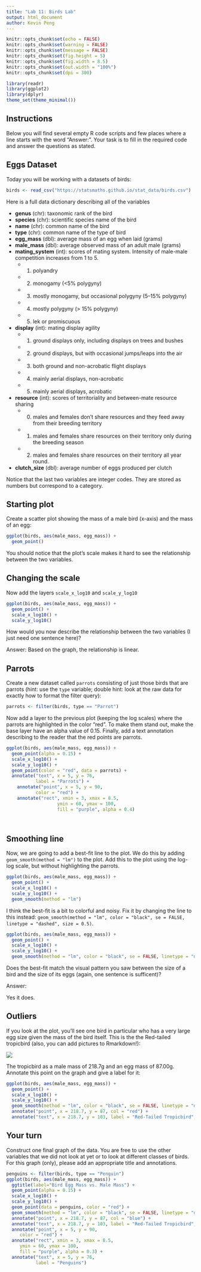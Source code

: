 --- 
title: "Lab 11: Birds Lab"
output: html_document
author: Kevin Peng
---

```{r setup, include=FALSE}
knitr::opts_chunk$set(echo = FALSE)
knitr::opts_chunk$set(warning = FALSE)
knitr::opts_chunk$set(message = FALSE)
knitr::opts_chunk$set(fig.height = 5)
knitr::opts_chunk$set(fig.width = 8.5)
knitr::opts_chunk$set(out.width = "100%")
knitr::opts_chunk$set(dpi = 300)

library(readr)
library(ggplot2)
library(dplyr)
theme_set(theme_minimal())
```

## Instructions

Below you will find several empty R code scripts and few places where a line
starts with the word "Answer:". Your task is to fill in the required code and
answer the questions as stated.

## Eggs Dataset

Today you will be working with a datasets of birds:

```{r}
birds <- read_csv("https://statsmaths.github.io/stat_data/birds.csv")
```

Here is a full data dictionary describing all of the variables

- **genus** (chr): taxonomic rank of the bird
- **species** (chr): scientific species name of the bird
- **name** (chr): common name of the bird
- **type** (chr): common name of the type of bird
- **egg_mass** (dbl): average mass of an egg when laid (grams)
- **male_mass** (dbl): average observed mass of an adult male (grams)
- **mating_system** (int): scores of mating system. Intensity of male-male competition increases from 1 to 5.
    - (1) polyandry
    - (2) monogamy (<5% polygyny)
    - (3) mostly monogamy, but occasional polygyny (5–15% polygyny)
    - (4) mostly polygyny (> 15% polygyny)
    - (5) lek or promiscuous
- **display** (int): mating display agility
    - (1) ground displays only, including displays on trees and bushes
    - (2) ground displays, but with occasional jumps/leaps into the air
    - (3) both ground and non-acrobatic flight displays
    - (4) mainly aerial displays, non-acrobatic
    - (5) mainly aerial displays, acrobatic
- **resource** (int): scores of territoriality and between-mate resource sharing
    - (0) males and females don't share resources and they feed away from their breeding territory
    - (1) males and females share resources on their territory only during the breeding season
    - (2) males and females share resources on their territory all year round.
- **clutch_size** (dbl): average number of eggs produced per clutch

Notice that the last two variables are integer codes. They are stored as numbers but
correspond to a category.

## Starting plot

Create a scatter plot showing the mass of a male bird (x-axis) and the mass of an egg:

```{r}
ggplot(birds, aes(male_mass, egg_mass)) + 
  geom_point()
```

You should notice that the plot's scale makes it hard to see the relationship between the two variables.

## Changing the scale

Now add the layers `scale_x_log10` and `scale_y_log10`

```{r}
ggplot(birds, aes(male_mass, egg_mass)) + 
  geom_point() +
  scale_x_log10() +
  scale_y_log10()

```

How would you now describe the relationship between the two variables (I just need one sentence here)?

Answer:
Based on the graph, the relationship is linear. 


## Parrots

Create a new dataset called `parrots` consisting of just those birds that are
parrots (hint: use the `type` variable; double hint: look at the raw data for
exactly how to format the filter query):

```{r}
parrots <- filter(birds, type == "Parrot")
```

Now add a layer to the previous plot (keeping the log scales) where the parrots are highlighted in the
color "red". To make them stand out, make the base layer have an alpha value of 0.15. Finally, add
a text annotation describing to the reader that the red points are parrots.

```{r}
ggplot(birds, aes(male_mass, egg_mass)) + 
  geom_point(alpha = 0.15) +
  scale_x_log10() +
  scale_y_log10() + 
  geom_point(color = "red", data = parrots) +
  annotate("text", x = 5, y = 76,
           label = "Parrots") +
    annotate("point", x = 5, y = 90,
           color = "red") +
    annotate("rect", xmin = 3, xmax = 8.5,
                   ymin = 60, ymax = 100,
                   fill = "purple", alpha = 0.4) 

  
```

## Smoothing line

Now, we are going to add a best-fit line to the plot. We do this by adding `geom_smooth(method = "lm")` to
the plot. Add this to the plot using the log-log scale, but without highlighting the parrots.

```{r}
ggplot(birds, aes(male_mass, egg_mass)) + 
  geom_point() +
  scale_x_log10() +
  scale_y_log10() +
  geom_smooth(method = "lm")
```

I think the best-fit is a bit to colorful and noisy. Fix it by changing the line to this instead:
`geom_smooth(method = "lm", color = "black", se = FALSE, linetype = "dashed", size = 0.5)`.

```{r}
ggplot(birds, aes(male_mass, egg_mass)) + 
  geom_point() +
  scale_x_log10() +
  scale_y_log10() +
  geom_smooth(method = "lm", color = "black", se = FALSE, linetype = "dashed", size = 0.5)
```

Does the best-fit match the visual pattern you saw between the size of a bird and the size of its eggs (again,
one sentence is sufficent)?

Answer:

Yes it does. 

## Outliers

If you look at the plot, you'll see one bird in particular who has a very large egg size given the mass of
the bird itself. This is the the Red-tailed tropicbird (also, you can add pictures to Rmarkdown!):

![](https://upload.wikimedia.org/wikipedia/commons/thumb/4/47/Red-tailed_Tropicbird_RWD2.jpg/640px-Red-tailed_Tropicbird_RWD2.jpg)

The tropicbird as a male mass of 218.7g and an egg mass of 87.00g. Annotate this point on the graph and give a label for
it:

```{r}
ggplot(birds, aes(male_mass, egg_mass)) + 
  geom_point() +
  scale_x_log10() +
  scale_y_log10() +
  geom_smooth(method = "lm", color = "black", se = FALSE, linetype = "dashed", size = 0.5) +
  annotate("point", x = 218.7, y = 87, col = "red") +
  annotate("text", x = 218.7, y = 103, label = "Red-Tailed Tropicbird", size = 3)

```

## Your turn

Construct one final graph of the data. You are free to use the other variables that we did not look at yet or to look at
different classes of birds. For this graph (only), please add an appropriate title and annotations.

```{r}
penguins <- filter(birds, type == "Penguin")
ggplot(birds, aes(male_mass, egg_mass)) + 
  ggtitle(label="Bird Egg Mass vs. Male Mass") +
  geom_point(alpha = 0.15) +
  scale_x_log10() +
  scale_y_log10() +
  geom_point(data = penguins, color = "red") +
  geom_smooth(method = "lm", color = "black", se = FALSE, linetype = "dashed", size = 0.5) +
  annotate("point", x = 218.7, y = 87, col = "blue") +
  annotate("text", x = 218.7, y = 103, label = "Red-Tailed Tropicbird", size = 3) +
  annotate("point", x = 5, y = 90,
     color = "red") +
  annotate("rect", xmin = 3, xmax = 8.5,
     ymin = 60, ymax = 100,
     fill = "purple", alpha = 0.3) +
  annotate("text", x = 5, y = 76,
           label = "Penguins")



```













